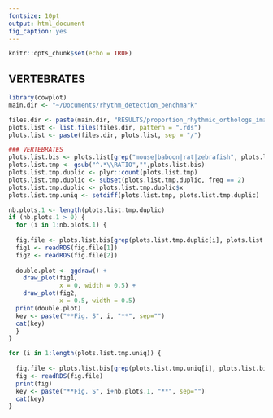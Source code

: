 ```yaml
---
fontsize: 10pt
output: html_document
fig_caption: yes
---
```


```r
knitr::opts_chunk$set(echo = TRUE)
```


## VERTEBRATES

```r
library(cowplot)
main.dir <- "~/Documents/rhythm_detection_benchmark"

files.dir <- paste(main.dir, "RESULTS/proportion_rhythmic_orthologs_images", sep="/")
plots.list <- list.files(files.dir, pattern = ".rds")
plots.list <- paste(files.dir, plots.list, sep = "/")
```

```r

### VERTEBRATES
plots.list.bis <- plots.list[grep("mouse|baboon|rat|zebrafish", plots.list)]
plots.list.tmp <- gsub("^.*\\RATIO","",plots.list.bis)
plots.list.tmp.duplic <- plyr::count(plots.list.tmp)
plots.list.tmp.duplic <- subset(plots.list.tmp.duplic, freq == 2)
plots.list.tmp.duplic <- plots.list.tmp.duplic$x
plots.list.tmp.uniq <- setdiff(plots.list.tmp, plots.list.tmp.duplic)

nb.plots.1 <- length(plots.list.tmp.duplic)
if (nb.plots.1 > 0) {
  for (i in 1:nb.plots.1) {
  
  fig.file <- plots.list.bis[grep(plots.list.tmp.duplic[i], plots.list.bis)]
  fig1 <- readRDS(fig.file[1])
  fig2 <- readRDS(fig.file[2])
  
  double.plot <- ggdraw() +
    draw_plot(fig1, 
              x = 0, width = 0.5) +
    draw_plot(fig2, 
              x = 0.5, width = 0.5) 
  print(double.plot)
  key <- paste("**Fig. S", i, "**", sep="")
  cat(key)
  }
}

```


```r

for (i in 1:length(plots.list.tmp.uniq)) {
  
  fig.file <- plots.list.bis[grep(plots.list.tmp.uniq[i], plots.list.bis)]
  fig <- readRDS(fig.file)
  print(fig)
  key <- paste("**Fig. S", i+nb.plots.1, "**", sep="")
  cat(key) 
}

```

